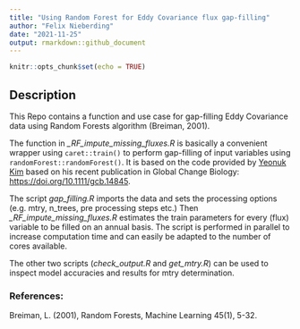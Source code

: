 ```yaml
---
title: "Using Random Forest for Eddy Covariance flux gap-filling"
author: "Felix Nieberding"
date: "2021-11-25"
output: rmarkdown::github_document
---
```


```r
knitr::opts_chunk$set(echo = TRUE)
```

## Description
This Repo contains a function and use case for gap-filling Eddy Covariance data using Random Forests algorithm (Breiman, 2001). 

The function in *\_RF_impute_missing_fluxes.R* is basically a convenient wrapper using `caret::train()` to perform gap-filling of input variables using `randomForest::randomForest()`. It is based on the code provided by [Yeonuk Kim](https://github.com/yeonukkim/EC_FCH4_gapfilling) based on his recent publication in Global Change Biology: <https://doi.org/10.1111/gcb.14845>.

The script *gap_filling.R* imports the data and sets the processing options (e.g. mtry, n_trees, pre processing steps etc.) Then *\_RF_impute_missing_fluxes.R* estimates the train parameters for every (flux) variable to be filled on an annual basis. The script is performed in parallel to increase computation time and can easily be adapted to the number of cores available.  

The other two scripts (*check_output.R* and *get_mtry.R*) can be used to inspect model accuracies and results for mtry determination.


### References:
Breiman, L. (2001), Random Forests, Machine Learning 45(1), 5-32.


